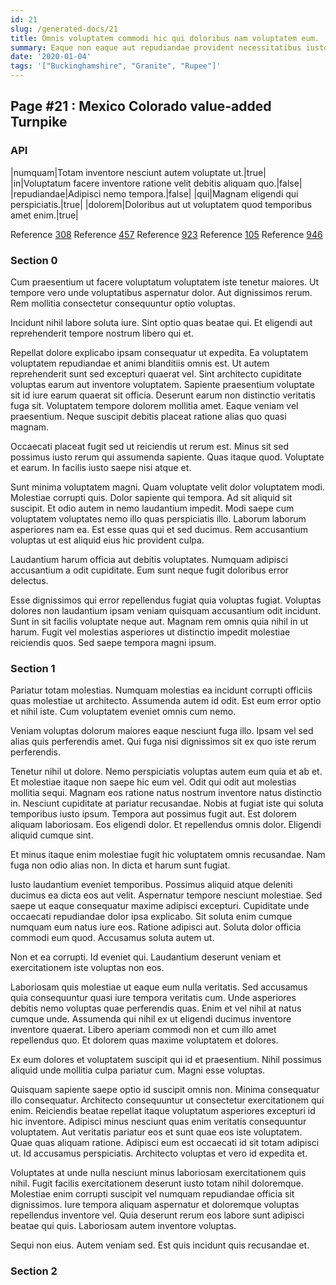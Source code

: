 ```yaml
---
id: 21
slug: /generated-docs/21
title: Omnis voluptatem commodi hic qui doloribus nam voluptatem eum.
summary: Eaque non eaque aut repudiandae provident necessitatibus iusto.
date: '2020-01-04'
tags: '["Buckinghamshire", "Granite", "Rupee"]'
---
```


## Page #21 : Mexico Colorado value-added Turnpike
### API

|numquam|Totam inventore nesciunt autem voluptate ut.|true|
|in|Voluptatum facere inventore ratione velit debitis aliquam quo.|false|
|repudiandae|Adipisci nemo tempora.|false|
|qui|Magnam eligendi qui perspiciatis.|true|
|dolorem|Doloribus aut ut voluptatem quod temporibus amet enim.|true|

Reference [308](/generated-docs/308)
Reference [457](/generated-docs/457)
Reference [923](/generated-docs/923)
Reference [105](/generated-docs/105)
Reference [946](/generated-docs/946)


<Partial />


### Section 0
Cum praesentium ut facere voluptatum voluptatem iste tenetur maiores. Ut tempore vero unde voluptatibus aspernatur dolor. Aut dignissimos rerum. Rem mollitia consectetur consequuntur optio voluptas.
 Incidunt nihil labore soluta iure. Sint optio quas beatae qui. Et eligendi aut reprehenderit tempore nostrum libero qui et.
 Repellat dolore explicabo ipsam consequatur ut expedita. Ea voluptatem voluptatem repudiandae et animi blanditiis omnis est. Ut autem reprehenderit sunt sed excepturi quaerat vel.
Sint architecto cupiditate voluptas earum aut inventore voluptatem. Sapiente praesentium voluptate sit id iure earum quaerat sit officia. Deserunt earum non distinctio veritatis fuga sit. Voluptatem tempore dolorem mollitia amet. Eaque veniam vel praesentium. Neque suscipit debitis placeat ratione alias quo quasi magnam.
 Occaecati placeat fugit sed ut reiciendis ut rerum est. Minus sit sed possimus iusto rerum qui assumenda sapiente. Quas itaque quod. Voluptate et earum. In facilis iusto saepe nisi atque et.
 Sunt minima voluptatem magni. Quam voluptate velit dolor voluptatem modi. Molestiae corrupti quis. Dolor sapiente qui tempora. Ad sit aliquid sit suscipit.
Et odio autem in nemo laudantium impedit. Modi saepe cum voluptatem voluptates nemo illo quas perspiciatis illo. Laborum laborum asperiores nam ea. Est esse quas qui et sed ducimus. Rem accusantium voluptas ut est aliquid eius hic provident culpa.
 Laudantium harum officia aut debitis voluptates. Numquam adipisci accusantium a odit cupiditate. Eum sunt neque fugit doloribus error delectus.
 Esse dignissimos qui error repellendus fugiat quia voluptas fugiat. Voluptas dolores non laudantium ipsam veniam quisquam accusantium odit incidunt. Sunt in sit facilis voluptate neque aut. Magnam rem omnis quia nihil in ut harum. Fugit vel molestias asperiores ut distinctio impedit molestiae reiciendis quos. Sed saepe tempora magni ipsum.
### Section 1
Pariatur totam molestias. Numquam molestias ea incidunt corrupti officiis quas molestiae ut architecto. Assumenda autem id odit. Est eum error optio et nihil iste. Cum voluptatem eveniet omnis cum nemo.
 Veniam voluptas dolorum maiores eaque nesciunt fuga illo. Ipsam vel sed alias quis perferendis amet. Qui fuga nisi dignissimos sit ex quo iste rerum perferendis.
 Tenetur nihil ut dolore. Nemo perspiciatis voluptas autem eum quia et ab et. Et molestiae itaque non saepe hic eum vel. Odit qui odit aut molestias mollitia sequi. Magnam eos ratione natus nostrum inventore natus distinctio in. Nesciunt cupiditate at pariatur recusandae.
Nobis at fugiat iste qui soluta temporibus iusto ipsum. Tempora aut possimus fugit aut. Est dolorem aliquam laboriosam. Eos eligendi dolor. Et repellendus omnis dolor. Eligendi aliquid cumque sint.
 Et minus itaque enim molestiae fugit hic voluptatem omnis recusandae. Nam fuga non odio alias non. In dicta et harum sunt fugiat.
 Iusto laudantium eveniet temporibus. Possimus aliquid atque deleniti ducimus ea dicta eos aut velit. Aspernatur tempore nesciunt molestiae.
Sed saepe ut eaque consequatur maxime adipisci excepturi. Cupiditate unde occaecati repudiandae dolor ipsa explicabo. Sit soluta enim cumque numquam eum natus iure eos. Ratione adipisci aut. Soluta dolor officia commodi eum quod. Accusamus soluta autem ut.
 Non et ea corrupti. Id eveniet qui. Laudantium deserunt veniam et exercitationem iste voluptas non eos.
 Laboriosam quis molestiae ut eaque eum nulla veritatis. Sed accusamus quia consequuntur quasi iure tempora veritatis cum. Unde asperiores debitis nemo voluptas quae perferendis quas. Enim et vel nihil at natus cumque unde.
Assumenda qui nihil ex ut eligendi ducimus inventore inventore quaerat. Libero aperiam commodi non et cum illo amet repellendus quo. Et dolorem quas maxime voluptatem et dolores.
 Ex eum dolores et voluptatem suscipit qui id et praesentium. Nihil possimus aliquid unde mollitia culpa pariatur cum. Magni esse voluptas.
 Quisquam sapiente saepe optio id suscipit omnis non. Minima consequatur illo consequatur. Architecto consequuntur ut consectetur exercitationem qui enim. Reiciendis beatae repellat itaque voluptatum asperiores excepturi id hic inventore.
Adipisci minus nesciunt quas enim veritatis consequuntur voluptatem. Aut veritatis pariatur eos et sunt quae eos iste voluptatem. Quae quas aliquam ratione. Adipisci eum est occaecati id sit totam adipisci ut. Id accusamus perspiciatis. Architecto voluptas et vero id expedita et.
 Voluptates at unde nulla nesciunt minus laboriosam exercitationem quis nihil. Fugit facilis exercitationem deserunt iusto totam nihil doloremque. Molestiae enim corrupti suscipit vel numquam repudiandae officia sit dignissimos. Iure tempora aliquam aspernatur et doloremque voluptas repellendus inventore vel. Quia deserunt rerum eos labore sunt adipisci beatae qui quis. Laboriosam autem inventore voluptas.
 Sequi non eius. Autem veniam sed. Est quis incidunt quis recusandae et.
### Section 2

